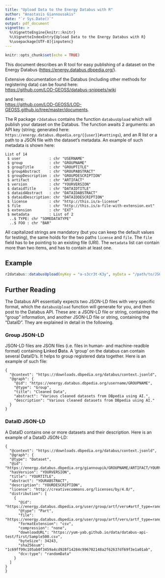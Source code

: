 ```yaml
---
title: "Upload Data to the Energy Databus with R"
author: "Anastasis Giannousakis"
date: "`r Sys.Date()`"
output: pdf_document
vignette: >
  %\VignetteEngine{knitr::knitr}
  %\VignetteIndexEntry{Upload Data to the Energy Databus with R}
  %\usepackage[UTF-8]{inputenc}
---
```


```r
knitr::opts_chunk$set(echo = TRUE)
```

This document describes an R tool for easy publishing of a dataset on
the Energy Databus (<https://energy.databus.dbpedia.org/>).

Extensive documentation of the Databus (including other methods for registering data)
can be found here:  
<https://github.com/LOD-GEOSS/databus-snippets/wiki>  
  
and here:  
<https://github.com/LOD-GEOSS/LOD-GEOSS.github.io/tree/master/documents>.

The R package `r2databus` contains the function `databusUpload` which will publish
your dataset on the Databus. The function awaits 2 arguments:
an API key (string; generated here:  
`https://energy.databus.dbpedia.org/{{user}}#settings`),
and an R list or a path to a JSON file with the dataset's metadata. An example of 
such metadata is shown here:
```
List of 14
 $ user             : chr "USERNAME"
 $ group            : chr "GROUPNAME"
 $ groupTitle       : chr "GROUPTITLE"
 $ groupAbstract    : chr "GROUPABSTRACT"
 $ groupDescription : chr "GROUPDESCRIPTION"
 $ artifact         : chr "ARTIFACT"
 $ version          : chr "YOURVERSION"
 $ dataidTitle      : chr "DATAIDTITLE"
 $ dataidAbstract   : chr "DATAIDABSTRACT"
 $ dataidDescription: chr "DATAIDDESCRIPTION"
 $ license          : chr "http://this.is/a-license"
 $ file             : chr "http://this.is/a-file-with-extension.ext"
 $ extension        : chr "EXT"
 $ metadata         : List of 2
  ..$ TYPE: chr "SOMEDATATYPE"
  ..$ FOO : chr "BAR"
```

All capitalized strings are mandatory (but you can keep the default values for 
testing), the same holds for the two paths `license`
and `file`. The `file` field has to be pointing to an existing file (URI). The 
`metadata` list can contain more than two items, and has to contain at least one.

## Example

```r
r2databus::databusUpload(myKey = "a-s3cr3t-K3y", myData = "/path/to/JSON/file")
```

## Further Reading

The Databus API essentially expects two JSON-LD files with very specific format,
which the `databusUpload` function will generate for you, and then post to the
Databus API. These are: a JSON-LD
file or string, containing the "group" information,
and another JSON-LD file or string, containing the "DataID".
They are explained in detail in the following.


### Group JSON-LD

JSON-LD files are JSON files (i.e. files in human- and machine-readble format)
containing **L**inked **D**ata. A 'group' on the databus can contain several DataID's.
It helps to group registered
data together. Here is an example of such file:

```
{
  "@context": "https://downloads.dbpedia.org/databus/context.jsonld",
  "@graph": {
    "@id": "https://energy.databus.dbpedia.org/username/GROUPNAME",
    "@type": "Group",
    "title": "Cleaned Data",
    "abstract": "Various cleaned datasets from DBpedia using AI.",
    "description": "Various cleaned datasets from DBpedia using AI."
  }
}
```



### DataID JSON-LD

A DataID contains one or more datasets and their description.
Here is an example of a DataID JSON-LD:

```
{
  "@context": "https://downloads.dbpedia.org/databus/context.jsonld",
  "@graph": {
  "@type": "Dataset",
  "@id": "https://energy.databus.dbpedia.org/giannoupik/GROUPNAME/ARTIFACT/YOURVERSION#Dataset",
  "hasVersion": "YOURVERSION",
  "title": "YOURTITLE",
  "abstract": "YOURABSTRACT",
  "description": "YOURDESCRIPTION",
  "license": "http://creativecommons.org/licenses/by/4.0/",
  "distribution": [
    {
      "@id": "https://energy.databus.dbpedia.org/user/group/artf/vers#artf_type=randomData.csv",
      "@type": "Part",
      "file": "https://energy.databus.dbpedia.org/user/group/artf/vers/artf_type=randomData.csv",
      "formatExtension": "csv",
      "compression": "none",
      "downloadURL": "https://yum-yab.github.io/data/databus-api-test/first/Sample500.csv",
      "byteSize": 34243,
      "sha256sum": "1c69ff99c105ab0f3459a4cd928f14284c996702148a2f62637df69f3e1a01ab",
      "dcv:type": "randomData"
    }
  ]
}
}
```
